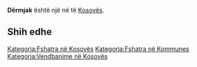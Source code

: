 {{Fshat në 
 | Emri                = Dërmjak
 | EmriAlt                = 
 | NAME_SHORT_FORM=      
 | NAME_GENERIC=      
 | NAME_SORT_NAME_RO=      DERMJAK
 | FULL_NAME_RO = Dërmjak
 | FULL_NAME_ND_RO=Dermjak
 | SORT_NAME_RG=DERMJAK
 | FULL_NAME_RG=Dërmjak
 | FULL_NAME_ND_RG=Dermjak
 | SRP_NAME_SHORT_FORM=      
 | SRP_NAME_GENERIC=      
 | SRP_NAME_SORT_NAME_RO=      
 | SRP_FULL_NAME_RO = 
 | SRP_FULL_NAME_ND_RO=
 | SRP_SORT_NAME_RG=
 | SRP_FULL_NAME_RG=
 | SRP_FULL_NAME_ND_RG=
 | Emri (Rasa dhanore) = 
 | Figura              = 
 | Shteti              = Kosovo
 | Komuna              = 
 | Kodi postar         = 
 | Sipërfaqja          = 

 | Popullsia           = 

 | Regj. i popullsisë  = 
 | Dend. e popullsisë  = 
 | Faqja zyrtare       = 
 <!--- Koordinatat ----> 
 | Gjerësia            = 42.175556
 | Gjatësia            = 21.306111
 | Lartësia            = 
}}
'''Dërmjak''' është një [[]] në [[]] të [[Kosovës]].

<!-- == Gjeografia == -->
<!-- == Historia == -->
<!-- == Demografia == -->
== Shih edhe ==
{{Komuna }}
{{Kosovo-Administrata-Cung}}

[[Kategoria:Fshatra në Kosovës]]
[[Kategoria:Fshatra në Kommunes ]]
[[Kategoria:Vendbanime në Kosovës]]